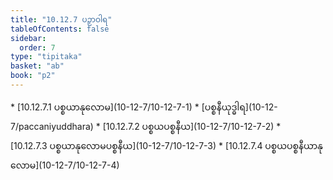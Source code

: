 ```yaml
---
title: "10.12.7 ပဉှာဝါရ"
tableOfContents: false
sidebar:
  order: 7
type: "tipitaka"
basket: "ab"
book: "p2"
---
```



<DynamicBreadcrumb />



<TableOfContents book="p2" section="10.12.7">
* [10.12.7.1 ပစ္စယာနုလောမ](10-12-7/10-12-7-1)
* [ပစ္စနီယုဒ္ဓါရ](10-12-7/paccaniyuddhara)
* [10.12.7.2 ပစ္စယပစ္စနီယ](10-12-7/10-12-7-2)
* [10.12.7.3 ပစ္စယာနုလောမပစ္စနီယ](10-12-7/10-12-7-3)
* [10.12.7.4 ပစ္စယပစ္စနီယာနုလောမ](10-12-7/10-12-7-4)
</TableOfContents>